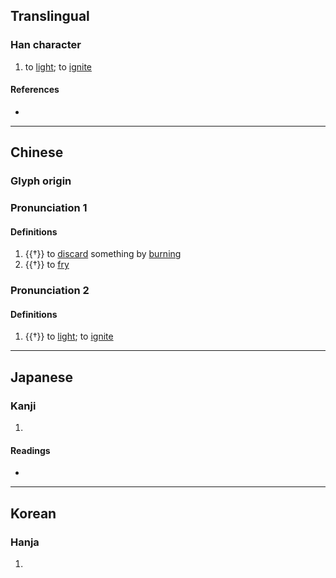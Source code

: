 {{character info}}
==Translingual==

===Han character===
{{Han char|rn=86|rad=火|as=07|sn=11|four=93847|canj=FICE|ids=⿰火夋}}

# to [[light]]; to [[ignite]]

====References====
* {{Han ref|kx=0673.030|dkj=19079|dj=1081.070|hdz=32206.120|uh=710C|ud=28940|bh=D64D|bd=54861}}

----

==Chinese==
{{zh-forms}}

===Glyph origin===
{{Han etym}}

===Pronunciation 1===
{{zh-pron
|m=qū
|c=zeot1
|mc=3
|oc=y
|cat=v
}}

====Definitions====
{{zh-hanzi}}

# {{†}} to [[discard]] something by [[burning]]
# {{†}} to [[fry]]

===Pronunciation 2===
{{zh-pron
|m=jùn
|c=zeon3
|mc=1+2
|oc=
|cat=v
}}

====Definitions====
{{zh-hanzi}}

# {{†}} to [[light]]; to [[ignite]]

----

==Japanese==

===Kanji===
{{ja-kanji|grade=|rs=火07}}

# {{rfdef|ja|sort=火07}}

====Readings====
* {{ja-readings|on=[[しゅん]] (shun), [[そん]] (son), [[さん]] (san)|kun=[[やく]] (yaku)}}

----

==Korean==

===Hanja===
{{ko-hanja|hangeul=준|eumhun=|rv=jun|mr=chun|y=cwun}}

# {{rfdef|ko|sort=火07}}
